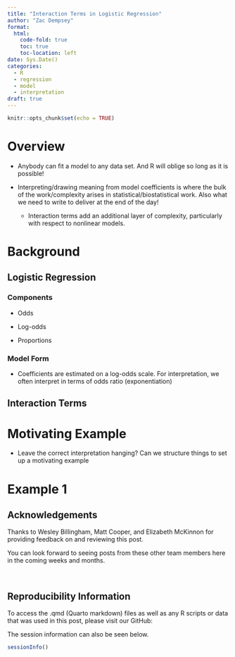 ```yaml
---
title: "Interaction Terms in Logistic Regression"
author: "Zac Dempsey"
format:
  html:
    code-fold: true
    toc: true
    toc-location: left
date: Sys.Date()
categories:
  - R
  - regression
  - model
  - interpretation
draft: true
---
```


```r
knitr::opts_chunk$set(echo = TRUE)
```

# Overview

-   Anybody can fit a model to any data set. And R will oblige so long as it is possible!

-   Interpreting/drawing meaning from model coefficients is where the bulk of the work/complexity arises in statistical/biostatistical work. Also what we need to write to deliver at the end of the day!

    -   Interaction terms add an additional layer of complexity, particularly with respect to nonlinear models.

# Background

## Logistic Regression

### Components

-   Odds

-   Log-odds

-   Proportions

### Model Form

-   Coefficients are estimated on a log-odds scale. For interpretation, we often interpret in terms of odds ratio (exponentiation)

## Interaction Terms

# Motivating Example

-   Leave the correct interpretation hanging? Can we structure things to set up a motivating example

# Example 1

## Acknowledgements

Thanks to Wesley Billingham, Matt Cooper, and Elizabeth McKinnon for providing feedback on and reviewing this post.

You can look forward to seeing posts from these other team members here in the coming weeks and months.

<br>

## Reproducibility Information

To access the .qmd (Quarto markdown) files as well as any R scripts or data that was used in this post, please visit our GitHub:

The session information can also be seen below.

```r
sessionInfo()
```
